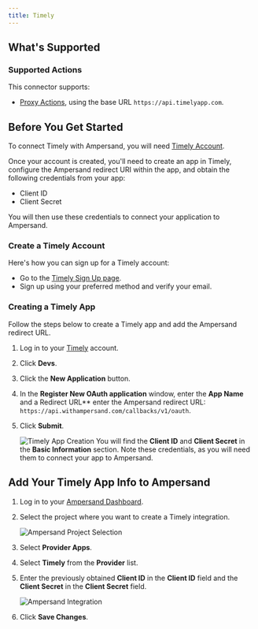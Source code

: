 ```yaml
---
title: Timely
---
```


## What's Supported

### Supported Actions

This connector supports:

- [Proxy Actions](/define-integrations/proxy-actions), using the base URL `https://api.timelyapp.com`.

## Before You Get Started

To connect Timely with Ampersand, you will need [Timely Account](https://app.timelyapp.com/join).

Once your account is created, you'll need to create an app in Timely, configure the Ampersand redirect URI within the app, and obtain the following credentials from your app:

- Client ID
- Client Secret

You will then use these credentials to connect your application to Ampersand.

### Create a Timely Account

Here's how you can sign up for a Timely account:

- Go to the [Timely Sign Up page](https://app.timelyapp.com/join).
- Sign up using your preferred method and verify your email.

### Creating a Timely App

Follow the steps below to create a Timely app and add the Ampersand redirect URL.

1. Log in to your [Timely](https://auth.memory.ai/login) account.

2. Click **Devs**.

3. Click the **New Application** button.

4. In the **Register New OAuth application** window, enter the **App Name** and a Redirect URL\*\* enter the Ampersand redirect URL: `https://api.withampersand.com/callbacks/v1/oauth`.

5. Click **Submit**.

   ![Timely App Creation](/images/provider-guides/Oauth-timely.gif)
   You will find the **Client ID** and **Client Secret** in the **Basic Information** section. Note these credentials, as you will need them to connect your app to Ampersand.

## Add Your Timely App Info to Ampersand

1. Log in to your [Ampersand Dashboard](https://dashboard.withampersand.com).

2. Select the project where you want to create a Timely integration.

   ![Ampersand Project Selection](/images/provider-guides/31a6a12-Ampersand.png)

3. Select **Provider Apps**.

4. Select **Timely** from the **Provider** list.

5. Enter the previously obtained **Client ID** in the **Client ID** field and the **Client Secret** in the **Client Secret** field.

   ![Ampersand Integration](/images/provider-guides/timely-amps.gif)

6. Click **Save Changes**.
